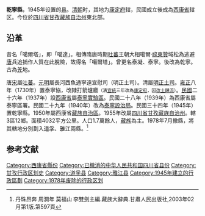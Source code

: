 {{about|青藏高原上的一個縣|古代華北平原上的同名縣|乾寧縣 (北宋)}}
'''乾寧縣'''，1945年设置的[[县|县]]。[[清朝|清朝]]时，其地为[[康定府|康定府]]辖，民國成立後成為[[西康省|西康省]]辖区。今位於[[四川省|四川省]][[甘孜藏族自治州|甘孜藏族自治州]]東北部。

== 沿革 ==
昔名「噶爾塔」，即「噶達」。相傳隋唐時期[[吐蕃|吐蕃]]王朝大相噶爾·[[祿東贊|祿東贊]]域松為逃避[[唐朝|唐]]兵追捕作人質在此脫險，故得名「噶爾塔」。曾更名泰凝、泰寧。後改為乾寧。古為[[羌族|羌]]地。

唐[[宋朝|宋]]屬[[吐蕃|吐蕃]]。[[元朝|元]][[明朝|明]]屬長河西魚通寧遠宣慰司（明正土司）。清屬[[明正土司|明正土司]]。[[雍正|雍正]]八年（1730年）置泰寧協，改隸打箭爐廳<small>（清[[宣統|宣統]]三年改為[[康定府|康定府]]，因[[改土歸流|改土歸流]]）</small>。[[中華民國|民國]]二十六年（1937年）設[[西康省|西康省]]屬[[泰寧實驗區|泰寧實驗區]]。民國二十八年（1939年）為西康省屬泰寧區署。民國二十九年（1940年）改為[[泰寧設治局|泰寧設治局]]。民國三十四年（1945年）置乾寧縣。1950年屬西康省[[藏族自治區|藏族自治區]]。1955年改屬[[四川省|四川省]][[甘孜藏族自治州|甘孜藏族自治州]]。轄3區12鄉。面積4032平方公里。人口1.7萬餘人，[[藏族|藏族]]為主。1978年7月撤縣，將其轄地分別劃入[[道孚县|道孚]]、[[雅江县|雅江]]兩縣。<ref>丹珠昂奔 周潤年 莫福山 李雙劍主編.藏族大辭典.甘肅人民出版社,2003年02月第1版.第597頁{{zh-cn}}</ref>

==参考文献==
<div class="references-small">
<references></references>
</div>

{{中華民國西康省行政區劃}}
{{四川行政区划小作品}}
{{DEFAULTSORT:Q}}
[[Category:西康省縣份|Category:西康省縣份]]
[[Category:已撤消的中华人民共和国四川省县份|Category:已撤消的中华人民共和国四川省县份]]
[[Category:甘孜行政区划史|Category:甘孜行政区划史]]
[[Category:道孚县|Category:道孚县]]
[[Category:雅江县|Category:雅江县]]
[[Category:1945年建立的行政區劃|Category:1945年建立的行政區劃]]
[[Category:1978年废除的行政区划|Category:1978年废除的行政区划]]